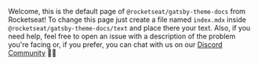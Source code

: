 Welcome, this is the default page of `@rocketseat/gatsby-theme-docs` from Rocketseat! To
change this page just create a file named `index.mdx` inside `@rocketseat/gatsby-theme-docs/text`
and place there your text. Also, if you need help, feel free to open an issue with a
description of the problem you're facing or, if you prefer, you can chat with us
on our [Discord Community](https://rocketseat.com.br/comunidade) 👋🏻
